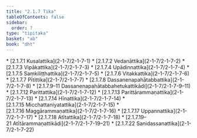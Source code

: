 ```yaml
---
title: "2.1.7 Tika"
tableOfContents: false
sidebar:
  order: 7
type: "tipitaka"
basket: "ab"
book: "dht"
---
```



<DynamicBreadcrumb />



<TableOfContents book="dht" section="2.1.7">
* [2.1.7.1 Kusalattika](2-1-7/2-1-7-1)
* [2.1.7.2 Vedanāttika](2-1-7/2-1-7-2)
* [2.1.7.3 Vipākattika](2-1-7/2-1-7-3)
* [2.1.7.4 Upādinnattika](2-1-7/2-1-7-4)
* [2.1.7.5 Saṃkiliṭṭhattika](2-1-7/2-1-7-5)
* [2.1.7.6 Vitakkattika](2-1-7/2-1-7-6)
* [2.1.7.7 Pītittika](2-1-7/2-1-7-7)
* [2.1.7.8 Dassanenapahātabbattika](2-1-7/2-1-7-8)
* [2.1.7.9–11 Dassanenapahātabbahetukattikādi](2-1-7/2-1-7-9–11)
* [2.1.7.12 Parittattika](2-1-7/2-1-7-12)
* [2.1.7.13 Parittārammaṇattika](2-1-7/2-1-7-13)
* [2.1.7.14 Hīnattika](2-1-7/2-1-7-14)
* [2.1.7.15 Micchattaniyatattika](2-1-7/2-1-7-15)
* [2.1.7.16 Maggārammaṇattika](2-1-7/2-1-7-16)
* [2.1.7.17 Uppannattika](2-1-7/2-1-7-17)
* [2.1.7.18 Atītattika](2-1-7/2-1-7-18)
* [2.1.7.19–21 Atītārammaṇattikādi](2-1-7/2-1-7-19–21)
* [2.1.7.22 Sanidassanattika](2-1-7/2-1-7-22)
</TableOfContents>